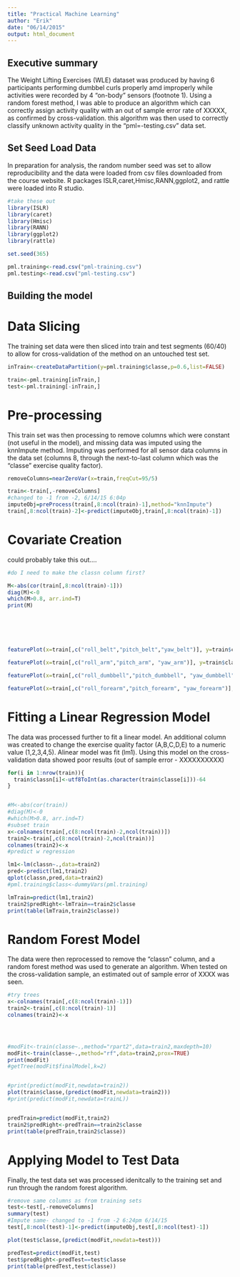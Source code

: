```yaml
---
title: "Practical Machine Learning"
author: "Erik"
date: "06/14/2015"
output: html_document
---
```


Executive summary
--------------------

The Weight Lifting Exercises (WLE) dataset was produced by having 6 participants performing dumbbel curls properly amd improperly while activities were recorded by 4 "on-body" sensors (footnote 1). Using a random forest method, I was able to produce an algorithm which can correctly assign activity quality with an out of sample error rate of XXXXX, as confirmed by cross-validation. this algorithm was then used to correctly classify unknown activity quality in the "pml=-testing.csv" data set.






Set Seed Load Data
------------------------------

In preparation for analysis, the random number seed was set to allow reproducibility and the data were loaded from csv files downloaded from the course website. R packages ISLR,caret,Hmisc,RANN,ggplot2, and rattle were loaded into R studio.



```r
#take these out
library(ISLR)
library(caret)
library(Hmisc)
library(RANN)
library(ggplot2)
library(rattle)
```
```r
set.seed(365)

pml.training<-read.csv("pml-training.csv")
pml.testing<-read.csv("pml-testing.csv")
```

Building the model 
------------------

Data Slicing
============

The training set data were then sliced into train and test segments (60/40) to allow for cross-validation of the method on an untouched test set.


```r
inTrain<-createDataPartition(y=pml.training$classe,p=0.6,list=FALSE)

train<-pml.training[inTrain,]
test<-pml.training[-inTrain,]
```

Pre-processing
===============

This train set was then processing to remove columns which were constant (not useful in the model), and missing data was imputed using the knnImpute method. Imputing was performed for all sensor data columns in the data set (columns 8, through the next-to-last column which was the "classe" exercise quality factor).

```r
removeColumns=nearZeroVar(x=train,freqCut=95/5)

train<-train[,-removeColumns]
#changed to -1 from -2, 6/14/15 6:04p
imputeObj=preProcess(train[,8:ncol(train)-1],method="knnImpute")
train[,8:ncol(train)-2]<-predict(imputeObj,train[,8:ncol(train)-1])
```
Covariate Creation
===================

could probably take this out....

```r
#do I need to make the classn column first?

M<-abs(cor(train[,8:ncol(train)-1]))
diag(M)<-0
which(M>0.8, arr.ind=T)
print(M)






featurePlot(x=train[,c("roll_belt","pitch_belt","yaw_belt")], y=train$classe,plot="pairs")

featurePlot(x=train[,c("roll_arm","pitch_arm", "yaw_arm")], y=train$classe,plot="pairs")

featurePlot(x=train[,c("roll_dumbbell","pitch_dumbbell", "yaw_dumbbell")], y=train$classe,plot="pairs")

featurePlot(x=train[,c("roll_forearm","pitch_forearm", "yaw_forearm")], y=train$classe,plot="pairs")
```
Fitting a Linear Regression Model
================================

The data was processed further to fit a linear model. An additional column was created to change the exercise quality factor (A,B,C,D,E) to a numeric value (1,2,3,4,5). Alinear model was fit (lm1). Using this model on the cross-validation data showed poor results (out of sample error - XXXXXXXXXX)


```r
for(i in 1:nrow(train)){
  train$classn[i]<-utf8ToInt(as.character(train$classe[i]))-64
}


#M<-abs(cor(train))
#diag(M)<-0
#which(M>0.8, arr.ind=T)
#subset train
x<-colnames(train[,c(8:ncol(train)-2,ncol(train))])
train2<-train[,c(8:ncol(train)-2,ncol(train))]
colnames(train2)<-x
#predict w regression

lm1<-lm(classn~.,data=train2)
pred<-predict(lm1,train2)
qplot(classn,pred,data=train2)
#pml.training$class<-dummyVars(pml.training)

lmTrain=predict(lm1,train2)
train2$predRight<-lmTrain==train2$classe
print(table(lmTrain,train2$classe))

```

Random Forest Model
==================

The data were then reprocessed to remove the "classn" column, and a random forest method was used to generate an algorithm. When tested on the cross-validation sample, an estimated out of sample error of XXXX was seen. 


```r

#try trees
x<-colnames(train[,c(8:ncol(train)-1)])
train2<-train[,c(8:ncol(train)-1)]
colnames(train2)<-x




#modFit<-train(classe~.,method="rpart2",data=train2,maxdepth=10)
modFit<-train(classe~.,method="rf",data=train2,prox=TRUE)
print(modFit)
#getTree(modFit$finalModel,k=2)


#print(predict(modFit,newdata=train2))
plot(train$classe,(predict(modFit,newdata=train2)))
#print(predict(modFit,newdata=trainL))


predTrain=predict(modFit,train2)
train2$predRight<-predTrain==train2$classe
print(table(predTrain,train2$classe))

```
Applying Model to Test Data
=============================


Finally, the test data set was processed idenitcally to the training set and run through the random forest algorithm. 

```r
#remove same columns as from training sets
test<-test[,-removeColumns]
summary(test)
#Impute same- changed to -1 from -2 6:24pm 6/14/15
test[,8:ncol(test)-1]<-predict(imputeObj,test[,8:ncol(test)-1])

plot(test$classe,(predict(modFit,newdata=test)))

predTest=predict(modFit,test)
test$predRight<-predTest==test$classe
print(table(predTest,test$classe))



```

